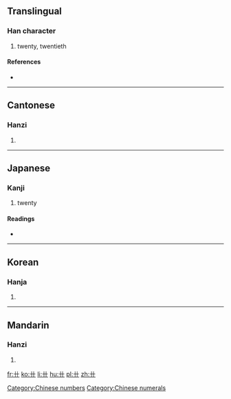 {{also|廿}}
==Translingual==

===Han character===
{{Han char|rn=1|rad=一|as=02|sn=3|four=|canj=十十 (JJ)}}

# twenty, twentieth

====References====
* {{Han ref|kx=0155.200|dkj=02698|dj=0353.010|hdz=10058.100|uh=5344|ud=21316|bh=A2CD|bd=41677}}

[[Category:Chinese numbers]]
[[Category:Chinese numerals]]

----

==Cantonese==

===Hanzi===
{{yue-hanzi|jyut=|y=ya6, ye6}}

# {{defn|lang=yue|sort=一02}}

----

==Japanese==

===Kanji===
{{ja-kanji|grade=|rs=一02}}

# twenty

====Readings====
* {{ja-readings|on=[[じゅう]] (jū), [[にゅう]] (nyū)|kun=[[にじゅう]] (nijuu)}}

----

==Korean==

===Hanja===
{{ko-hanja|hangeul=입|rv=ip|mr=ip}}

# {{defn|lang=ko|sort=一02}}

----

==Mandarin==

===Hanzi===
{{cmn-hanzi|pin=[[niàn]] ([[nian4]])|wg=nien<sup>4</sup>}}

# {{defn|lang=cmn|sort=一02}}

[[fr:卄]]
[[ko:卄]]
[[li:卄]]
[[hu:卄]]
[[pl:卄]]
[[zh:卄]]